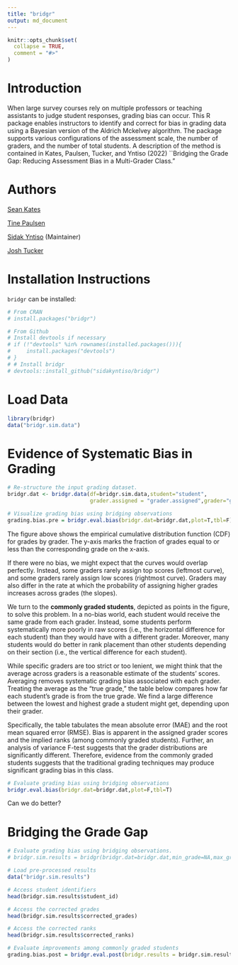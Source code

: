 ```yaml
---
title: "bridgr"
output: md_document
---
```


```r
knitr::opts_chunk$set(
  collapse = TRUE,
  comment = "#>"
)
```

# Introduction

When large survey courses rely on multiple professors or teaching assistants to judge student responses, grading bias can occur. This R package enables instructors to identify and correct for bias in grading data using a Bayesian version of the Aldrich Mckelvey algorithm. The package supports various configurations of the assessment scale, the number of graders, and the number of total students. A description of the method is contained in Kates, Paulsen, Tucker, and Yntiso (2022) ``Bridging the Grade Gap: Reducing  Assessment Bias in a Multi-Grader Class."

# Authors

[Sean Kates](https://wp.nyu.edu/seankates/) 

[Tine Paulsen](https://www.tinepaulsen.com) 

[Sidak Yntiso](https://sidakyntiso.github.io/) (Maintainer)

[Josh Tucker](https://wp.nyu.edu/fas-joshuatucker/) 

# Installation Instructions

`bridgr` can be installed:

```r
# From CRAN
# install.packages("bridgr")

# From Github
# Install devtools if necessary
# if (!"devtools" %in% rownames(installed.packages())){
#     install.packages("devtools")
# }
# # Install bridgr
# devtools::install_github("sidakyntiso/bridgr")
```


# Load Data

```r
library(bridgr)
data("bridgr.sim.data")
```


# Evidence of Systematic Bias in Grading

```r
# Re-structure the input grading dataset.
bridgr.dat <- bridgr.data(df=bridgr.sim.data,student="student",
                          grader.assigned = "grader.assigned",grader="grader",grade="grade")

# Visualize grading bias using bridging observations
grading.bias.pre = bridgr.eval.bias(bridgr.dat=bridgr.dat,plot=T,tbl=F)
```



The figure above shows the empirical cumulative distribution function (CDF) for grades by grader. The y-axis marks the fraction of grades equal to or less than the corresponding grade on the x-axis. 

If there were no bias, we might expect that the curves would overlap perfectly. Instead, some graders rarely assign top scores (leftmost curve), and some graders rarely assign low scores (rightmost curve). Graders may also differ in the rate at which the probability of assigning higher grades increases across grades (the slopes). 

We turn to the **commonly graded students**, depicted as points in the figure, to solve this problem. In a no-bias world, each student would receive the same grade from each grader. Instead, some students perform systematically more poorly in raw scores (i.e., the horizontal difference for each student) than they would have with a different grader. Moreover, many students would do better in rank placement than other students depending on their section (i.e., the vertical difference for each student).

While specific graders are too strict or too lenient, we might think that the average across graders is a reasonable estimate of the students' scores. Averaging removes systematic grading bias associated with each grader. Treating the average as the "true grade," the table below compares how far each student's grade is from the true grade. We find a large difference between the lowest and highest grade a student might get, depending upon their grader. 


Specifically, the table tabulates the mean absolute error (MAE) and the root mean squared error (RMSE). Bias is apparent in the assigned grader scores and the implied ranks (among commonly graded students). Further, an analysis of variance F-test suggests that the grader distributions are significantly different. Therefore, evidence from the commonly graded students suggests that the traditional grading techniques may produce significant grading bias in this class.

```r
# Evaluate grading bias using bridging observations
bridgr.eval.bias(bridgr.dat=bridgr.dat,plot=F,tbl=T)
```

Can we do better? 

# Bridging the Grade Gap

```r
# Evaluate grading bias using bridging observations.
# bridgr.sim.results = bridgr(bridgr.dat=bridgr.dat,min_grade=NA,max_grade=NA)

# Load pre-processed results
data("bridgr.sim.results")

# Access student identifiers
head(bridgr.sim.results$student_id)

# Access the corrected grades
head(bridgr.sim.results$corrected_grades)

# Access the corrected ranks
head(bridgr.sim.results$corrected_ranks)
```

```r
# Evaluate improvements among commonly graded students
grading.bias.post = bridgr.eval.post(bridgr.results = bridgr.sim.results,plot = T, tbl = F)
```
